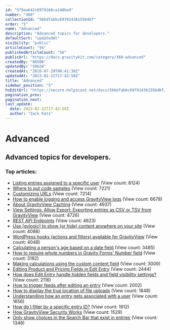```yaml
---
id: "579aa642c6979160ca148ba9"
number: "360"
collectionId: "566dfabbc6979143615564bf"
order: "5"
name: "Advanced"
description: "Advanced topics for developers."
defaultSort: "updatedAt"
visibility: "public"
articleCount: "56"
publishedArticleCount: "56"
publicUrl: "https://docs.gravitykit.com/category/360-advanced"
createdBy: "80506"
updatedBy: "59634"
createdAt: "2016-07-29T00:41:38Z"
updatedAt: "2023-02-21T17:42:58Z"
title: "Advanced"
sidebar_position: "5"
hsEditUrl: "https://secure.helpscout.net/docs/566dfabbc6979143615564bf/article/579aa642c6979160ca148ba9"
pagination_prev: 
pagination_next: 
last_update:
  date: 2023-02-21T17:42:58Z
  author: "Zack Katz"
---
```


# Advanced

## Advanced topics for developers.

### Top articles: 

- [Listing entries assigned to a specific user](424-listing-entries-assigned-to-a-specific-user) (View count: 8124)
- [Where to put code samples](210-where-to-put-code-samples) (View count: 7221)
- [Customizing URLs](57-customizing-urls) (View count: 7214)
- [How to enable logging and access GravityView logs](213-gravityview-logging-tools) (View count: 6678)
- [About GravityView Caching](58-about-gravityview-caching) (View count: 4937)
- [View Settings: Allow Export: Exporting entries as CSV or TSV from GravityView](491-csv-export) (View count: 4726)
- [REST API Endpoints](468-rest-api) (View count: 4623)
- [Use [gvlogic]  to show (or hide) content anywhere on your site](433-show-or-hide-content-on-your-site) (View count: 4088)
- [WordPress hooks (actions and filters) available for GravityView](340-gravityview-hooks) (View count: 4048)
- [Calculating a person's age based on a date field](407-calculating-a-persons-age-based-on-a-date-field) (View count: 3485)
- [How to require whole numbers in Gravity Forms' Number field](585-gravity-forms-integers) (View count: 3182)
- [Making calculations using the custom content field](235-making-calculations-using-the-custom-content-field) (View count: 3009)
- [Editing Product and Pricing Fields in Edit Entry](406-editing-product-and-pricing-fields) (View count: 2444)
- [How does Edit Entry handle hidden fields and field visibility settings?](678-edit-entry-hidden-fields-field-visibility) (View count: 2116)
- [How to trigger feeds after editing an entry](534-trigger-feeds-edit-entry) (View count: 2002)
- [How to display the true location of file uploads](397-how-to-display-the-true-location-of-file-uploads) (View count: 1848)
- [Understanding how an entry gets associated with a user](717-understanding-how-an-entry-gets-associated-with-a-user) (View count: 1656)
- [How do I filter by a specific entry ID?](568-searching-by-entry-id) (View count: 1612)
- [How GravityView Security Works](288-how-gravityview-security-works) (View count: 1529)
- [Only show choices in the Search Bar that exist in entries](701-show-choices-that-exist) (View count: 1346)



